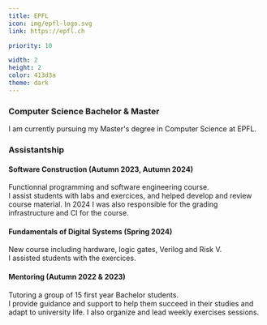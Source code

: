 ```yaml
---
title: EPFL
icon: img/epfl-logo.svg
link: https://epfl.ch

priority: 10

width: 2
height: 2
color: 413d3a
theme: dark
---
```


### Computer Science Bachelor & Master

I am currently pursuing my Master's degree in Computer Science at EPFL.

### Assistantship

#### Software Construction (Autumn 2023, Autumn 2024)

Functionnal programming and software engineering course.\
I assist students with labs and exercices,
and helped develop and review course material.
In 2024 I was also responsible for the grading infrastructure and CI for the course.

#### Fundamentals of Digital Systems (Spring 2024)

New course including hardware, logic gates, Verilog and Risk V.\
I assisted students with the exercices.

#### Mentoring (Autumn 2022 & 2023)

Tutoring a group of 15 first year Bachelor students.\
I provide guidance and support to help them succeed in their studies and adapt
to university life. I also organize and lead weekly exercises sessions.
